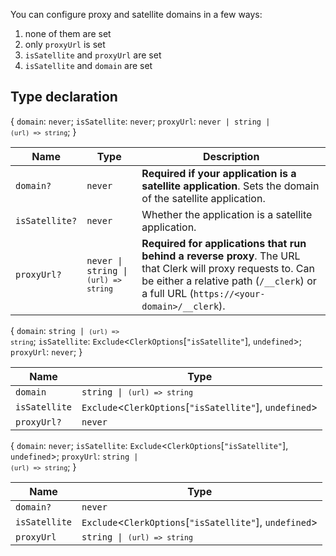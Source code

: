 You can configure proxy and satellite domains in a few ways:

1. none of them are set
2. only `proxyUrl` is set
3. `isSatellite` and `proxyUrl` are set
4. `isSatellite` and `domain` are set

## Type declaration

\{ `domain`: `never`; `isSatellite`: `never`; `proxyUrl`: <code>never \| string \| <code>(url) => string</code></code>; \}

| Name           | Type                                                         | Description                                                                                                                                                                                           |
| -------------- | ------------------------------------------------------------ | ----------------------------------------------------------------------------------------------------------------------------------------------------------------------------------------------------- |
| `domain?`      | `never`                                                      | **Required if your application is a satellite application**. Sets the domain of the satellite application.                                                                                            |
| `isSatellite?` | `never`                                                      | Whether the application is a satellite application.                                                                                                                                                   |
| `proxyUrl?`    | <code>never \| string \| <code>(url) => string</code></code> | **Required for applications that run behind a reverse proxy**. The URL that Clerk will proxy requests to. Can be either a relative path (`/__clerk`) or a full URL (`https://<your-domain>/__clerk`). |

\{ `domain`: <code>string \| <code>(url) => string</code></code>; `isSatellite`: `Exclude`\<`ClerkOptions`\[`"isSatellite"`\], `undefined`\>; `proxyUrl`: `never`; \}

| Name          | Type                                                        |
| ------------- | ----------------------------------------------------------- |
| `domain`      | <code>string \| <code>(url) => string</code></code>         |
| `isSatellite` | `Exclude`\<`ClerkOptions`\[`"isSatellite"`\], `undefined`\> |
| `proxyUrl?`   | `never`                                                     |

\{ `domain`: `never`; `isSatellite`: `Exclude`\<`ClerkOptions`\[`"isSatellite"`\], `undefined`\>; `proxyUrl`: <code>string \| <code>(url) => string</code></code>; \}

| Name          | Type                                                        |
| ------------- | ----------------------------------------------------------- |
| `domain?`     | `never`                                                     |
| `isSatellite` | `Exclude`\<`ClerkOptions`\[`"isSatellite"`\], `undefined`\> |
| `proxyUrl`    | <code>string \| <code>(url) => string</code></code>         |
